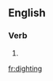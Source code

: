 ==English==

===Verb===
{{head|en|present participle}}

# {{present participle of|dight|lang=en}}

[[fr:dighting]]